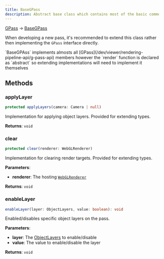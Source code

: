 ```yaml
---
title: BaseGPass
description: Abstract base class which contains most of the basic common implementation for most passes.
---
```


[GPass](/dev/viewer/rendering-pipeline-api/g-pass-api) -> [BaseGPass](/dev/viewer/rendering-pipeline-api/base-g-pass-api)

When developing a new pass, it's recommended to extend this class rather then implementing the `GPass` interface directly.


<Warning>
  `BaseGPAss` implements almosts all [GPass](/dev/viewer/rendering-pipeline-api/g-pass-api) members however the `render` function is declared as `abstract` so extending implementations will need to implement it themselves
</Warning>

## Methods

### applyLayer

```typescript
protected applyLayers(camera: Camera | null)
```

Implementation for applying object layers. Provided for extending types.

**Returns**: `void`

### clear

```typescript
protected clear(renderer: WebGLRenderer)
```

Implementation for clearing render targets. Provided for extending types.

**Parameters**:

- **renderer**: The hosting [`WebGLRenderer`](https://threejs.org/docs/index.html?q=webglrend#api/en/renderers/WebGLRenderer)

**Returns**: `void`

### enableLayer


```typescript
enableLayer(layer: ObjectLayers, value: boolean): void
```

Enabled/disables specific object layers on the pass.

**Parameters**:

- **layer**: The [ObjectLayers](/dev/viewer/viewer-api#objectlayers) to enable/disable
- **value**: The value to enable/disable the layer

**Returns**: `void`